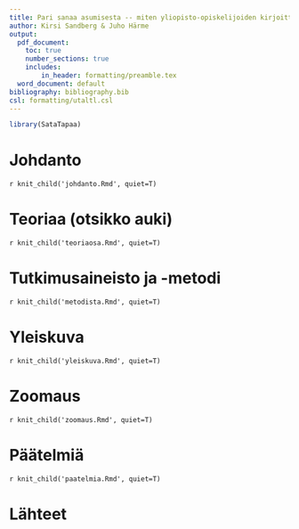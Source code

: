 ```yaml
---
title: Pari sanaa asumisesta -- miten yliopisto-opiskelijoiden kirjoittamissa vaihtoraporteissa asetetaan asuminen tekstikappaleen topiikiksi?
author: Kirsi Sandberg & Juho Härme
output:
  pdf_document: 
    toc: true
    number_sections: true
    includes:
        in_header: formatting/preamble.tex
  word_document: default
bibliography: bibliography.bib
csl: formatting/utaltl.csl
---
```



```r

library(SataTapaa)

```

# Johdanto

`r knit_child('johdanto.Rmd', quiet=T)`

# Teoriaa (otsikko auki)

`r knit_child('teoriaosa.Rmd', quiet=T)`

# Tutkimusaineisto ja -metodi

`r knit_child('metodista.Rmd', quiet=T)`

# Yleiskuva

`r knit_child('yleiskuva.Rmd', quiet=T)`

# Zoomaus

`r knit_child('zoomaus.Rmd', quiet=T)`

# Päätelmiä

`r knit_child('paatelmia.Rmd', quiet=T)`

# Lähteet
